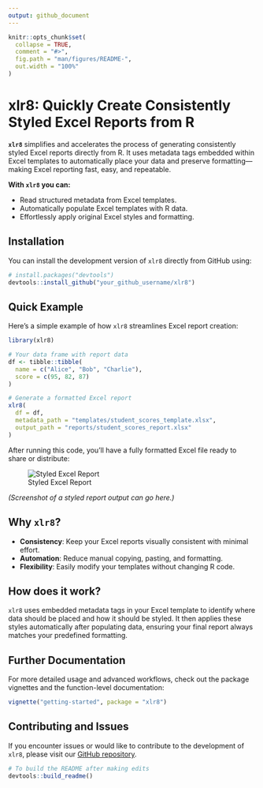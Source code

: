 ```yaml
---
output: github_document
---
```


<!-- README.md is generated from README.Rmd. Please edit that file -->

```r
knitr::opts_chunk$set(
  collapse = TRUE,
  comment = "#>",
  fig.path = "man/figures/README-",
  out.width = "100%"
)
```

# xlr8: Quickly Create Consistently Styled Excel Reports from R

<!-- badges: start -->
<!-- badges: end -->

**`xlr8`** simplifies and accelerates the process of generating consistently styled Excel reports directly from R. It uses metadata tags embedded within Excel templates to automatically place your data and preserve formatting—making Excel reporting fast, easy, and repeatable.

**With `xlr8` you can:**

- Read structured metadata from Excel templates.
- Automatically populate Excel templates with R data.
- Effortlessly apply original Excel styles and formatting.

## Installation

You can install the development version of `xlr8` directly from GitHub using:

``` r
# install.packages("devtools")
devtools::install_github("your_github_username/xlr8")
```

## Quick Example

Here's a simple example of how `xlr8` streamlines Excel report creation:

```r
library(xlr8)

# Your data frame with report data
df <- tibble::tibble(
  name = c("Alice", "Bob", "Charlie"),
  score = c(95, 82, 87)
)

# Generate a formatted Excel report
xlr8(
  df = df,
  metadata_path = "templates/student_scores_template.xlsx",
  output_path = "reports/student_scores_report.xlsx"
)
```

After running this code, you'll have a fully formatted Excel file ready to share or distribute:

![Styled Excel Report](man/figures/README-styled-report-example.png)

*(Screenshot of a styled report output can go here.)*

## Why `xlr8`?

- **Consistency**: Keep your Excel reports visually consistent with minimal effort.
- **Automation**: Reduce manual copying, pasting, and formatting.
- **Flexibility**: Easily modify your templates without changing R code.

## How does it work?

`xlr8` uses embedded metadata tags in your Excel template to identify where data should be placed and how it should be styled. It then applies these styles automatically after populating data, ensuring your final report always matches your predefined formatting.

## Further Documentation

For more detailed usage and advanced workflows, check out the package vignettes and the function-level documentation:

``` r
vignette("getting-started", package = "xlr8")
```

## Contributing and Issues

If you encounter issues or would like to contribute to the development of `xlr8`, please visit our [GitHub repository](https://github.com/your_github_username/xlr8).

``` r
# To build the README after making edits
devtools::build_readme()
```
